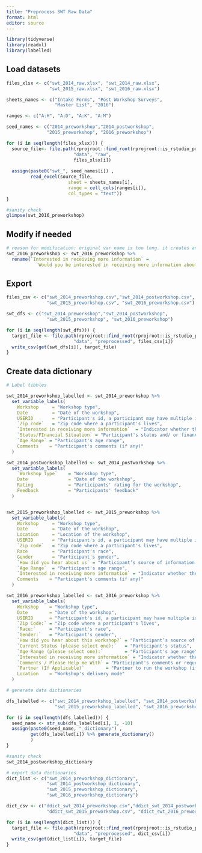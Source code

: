 ```yaml
---
title: "Preprocess SWT Raw Data"
format: html
editor: source
---
```


```r
library(tidyverse)
library(readxl)
library(labelled)
```

## Load datasets

```r
files_xlsx <- c("swt_2014_raw.xlsx", "swt_2014_raw.xlsx",
                "swt_2015_raw.xlsx", "swt_2016_raw.xlsx")

sheets_names <- c("Intake Forms", "Post Workshop Surveys",
                  "Master List", "2016")

ranges <- c("A:H", "A:D", "A:K", "A:M")

seed_names <- c("2014_preworkshop","2014_postworkshop",
               "2015_preworkshop", "2016_preworkshop")

for (i in seq(length(files_xlsx))) {
  source_file<- file.path(rprojroot::find_root(rprojroot::is_rstudio_project),
                         "data", "raw",
                         files_xlsx[i])
  
  assign(paste0("swt_", seed_names[i]) ,
         read_excel(source_file,
                       sheet = sheets_names[i],
                       range = cell_cols(ranges[i]),
                       col_types = "text"))
}

```

```r
#sanity check
glimpse(swt_2016_preworkshop)
```

## Modify if needed

```r
# reason for modification: original var name is too long. it creates an error when generating data dictionary.
swt_2016_preworkshop <- swt_2016_preworkshop %>% 
  rename(`Interested in receiving more information` = 
           `Would you be interested in receiving more information about our services?`)
```

## Export

```r

files_csv <- c("swt_2014_preworkshop.csv","swt_2014_postworkshop.csv",
               "swt_2015_preworkshop.csv", "swt_2016_preworkshop.csv")

swt_dfs <- c("swt_2014_preworkshop","swt_2014_postworkshop",
               "swt_2015_preworkshop", "swt_2016_preworkshop")

for (i in seq(length(swt_dfs))) {
  target_file <- file.path(rprojroot::find_root(rprojroot::is_rstudio_project),
                         "data", "preprocessed", files_csv[i])
  write_csv(get(swt_dfs[i]), target_file)
}

```

## Create data dictionary

```r
# Label tibbles

swt_2014_preworkshop_labelled <- swt_2014_preworkshop %>% 
  set_variable_labels(
    Workshop     = "Workshop type",
    Date         = "Date of the workshop",
    USERID       = "Participant's id, a participant may have multiple ids",
    `Zip code`   = "Zip code where a participant's lives",
    `Interested in receiving more information`  = "Indicator whether the participants want more information",
    `Status/FInancial Situation` = "Participant's status and/ or financial situation",
    `Age Range` = "Participant's age range",
    Comments    = "Participant's comments (if any)"
  )

swt_2014_postworkshop_labelled <- swt_2014_postworkshop %>% 
  set_variable_labels(
    `Workshop Type`    = "Workshop type",
    Date               = "Date of the workshop",
    Rating             = "Participants' rating for the workshop",
    Feedback           = "Participants' feedback"
  )


swt_2015_preworkshop_labelled <- swt_2015_preworkshop %>% 
  set_variable_labels(
    Workshop     = "Workshop type",
    Date         = "Date of the workshop",
    Location     = "Location of the workshop",
    USERID       = "Participant's id, a participant may have multiple ids",
    `Zip code`   = "Zip code where a participant's lives",
    Race         = "Participant's race",
    Gender       = "Participant's gender",
    `How did you hear about us` = "Participant’s source of information about SWT",
    `Age Range`  = "Participant's age range",
    `Interested in receiving more information` = "Indicator whether the participants want more information",
    Comments    = "Participant's comments (if any)"
  )

swt_2016_preworkshop_labelled <- swt_2016_preworkshop %>% 
  set_variable_labels(
    Workshop    = "Workshop type",
    Date        = "Date of the workshop",
    USERID      = "Participant's id, a participant may have multiple ids",
    `Zip Code:` = "Zip code where a participant's lives",
    `Race:`     = "Participant's race",
    `Gender:`   = "Participant's gender",
    `How did you hear about this workshop?` = "Participant’s source of information about the workshop",
    `Current Status (please select one):`   = "Participant's status",
    `Age Range (please select one):`        = "Participant's age range",
    `Interested in receiving more information` = "Indicator whether the participants want more information",
    `Comments / Please Help me With` = "Participant's comments or request (if any)",
    `Partner (If Applicable)`        = "Partner to run the workshop (if any)",
    Location    = "Workshop's delivery mode"
  )
```


```r
# generate data dictionaries

dfs_labelled <- c("swt_2014_preworkshop_labelled", "swt_2014_postworkshop_labelled",
                  "swt_2015_preworkshop_labelled", "swt_2016_preworkshop_labelled")

for (i in seq(length(dfs_labelled))) {
  seed_name <- str_sub(dfs_labelled[i], 1, -10)
  assign(paste0(seed_name, "_dictionary") ,
         get(dfs_labelled[i]) %>% generate_dictionary()
         )
}

```


```r
#sanity check
swt_2014_postworkshop_dictionary
```

```r
# export data dictionaries
dict_list <- c("swt_2014_preworkshop_dictionary",
               "swt_2014_postworkshop_dictionary",
               "swt_2015_preworkshop_dictionary",
               "swt_2016_preworkshop_dictionary")

dict_csv <- c("ddict_swt_2014_preworkshop.csv","ddict_swt_2014_postworkshop.csv",
               "ddict_swt_2015_preworkshop.csv", "ddict_swt_2016_preworkshop.csv")

for (i in seq(length(dict_list))) {
  target_file <- file.path(rprojroot::find_root(rprojroot::is_rstudio_project),
                         "data", "preprocessed", dict_csv[i])
  write_csv(get(dict_list[i]), target_file)
}

```

